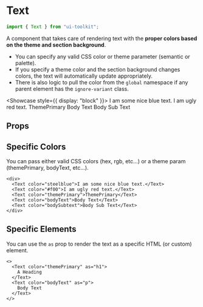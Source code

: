 
# Text

```typescript
import { Text } from "ui-toolkit";
```

A component that takes care of rendering text with the <b>proper colors based on the theme and section background</b>.

- You can specify any valid CSS color or theme parameter (semantic or palette).
- If you specify a theme color and the section background changes colors, the text will automatically update appropriately.
- There is also logic to
  pull the color from the `global` namespace if any parent element has the `ignore-variant` class.

<Showcase style={{ display: "block" }}>
  <Text color="steelblue">I am some nice blue text.</Text>
  <Text color="#f00">I am ugly red text.</Text>
  <Text color="themePrimary">ThemePrimary</Text>
  <Text color="bodyText">Body Text</Text>
  <Text color="bodySubtext">Body Sub Text</Text>
</Showcase>

## Props

<PropsTable name="TextProps" />

## Specific Colors

You can pass either valid CSS colors (hex, rgb, etc...) or a theme param (themePrimary, bodyText, etc...).

```tsx live=true bordered=true
<div>
  <Text color="steelblue">I am some nice blue text.</Text>
  <Text color="#f00">I am ugly red text.</Text>
  <Text color="themePrimary">ThemePrimary</Text>
  <Text color="bodyText">Body Text</Text>
  <Text color="bodySubtext">Body Sub Text</Text>
</div>
```

## Specific Elements

You can use the `as` prop to render the text as a specific HTML (or custom) element.

```tsx live=true bordered=true
<>
  <Text color="themePrimary" as="h1">
    A Heading
  </Text>
  <Text color="bodyText" as="p">
    Body Text
  </Text>
</>
```
